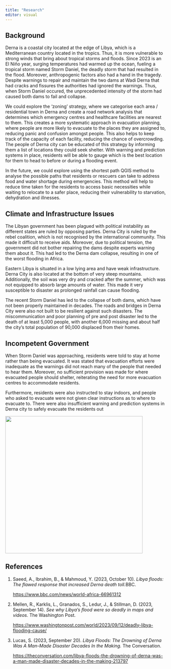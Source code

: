 ```yaml
---
title: "Research"
editor: visual
---
```


## Background

Derna is a coastal city located at the edge of Libya, which is a Mediterranean country located in the tropics. Thus, it is more vulnerable to strong winds that bring about tropical storms and floods. Since 2023 is an El Niño year, surging temperatures had warmed up the ocean, fueling a tropical storm named Storm Daniel, the deadly storm that had resulted in the flood. Moreover, anthropogenic factors also had a hand in the tragedy. Despite warnings to repair and maintain the two dams at Wadi Derna that had cracks and fissures the authorities had ignored the warnings. Thus, when Storm Daniel occured, the unprecedented intensity of the storm had caused both dams to fail and collapse.

We could explore the 'zoning' strategy, where we categorise each area / residential town in Derna and create a road network analysis that determines which emergency centres and healthcare facilities are nearest to them. This creates a more systematic approach in evacuation planning, where people are more likely to evacuate to the places they are assigned to, reducing panic and confusion amongst people. This also helps to keep track of the capacity of each facility, reducing the chance of overcrowding. The people of Derna city can be educated of this strategy by informing them a list of locations they could seek shelter. With warning and prediction systems in place, residents will be able to gauge which is the best location for them to head to before or during a flooding event.

In the future, we could explore using the shortest path QGIS method to analyse the possible paths that residents or rescuers can take to address food and water shortage during emergencies. This method will help to reduce time taken for the residents to access basic necessities while waiting to relocate to a safer place, reducing their vulnerability to starvation, dehydration and illnesses.

## Climate and Infrastructure Issues

The Libyan government has been plagued with political instability as different states are ruled by opposing parties. Derna City is ruled by the rebel coalition, which is not recognised by the international community. This made it difficult to receive aids. Moreover, due to political tension, the government did not bother repairing the dams despite experts warning them about it. This had led to the Derna dam collapse, resulting in one of the worst flooding in Africa.

Eastern Libya is situated in a low lying area and have weak infrastructure. Derna City is also located at the bottom of very steep mountains. Additionally, the soil was very dry and cracked after the summer, which was not equipped to absorb large amounts of water. This made it very susceptible to disaster as prolonged rainfall can cause flooding.

The recent Storm Daniel has led to the collapse of both dams, which have not been properly maintained in decades. The roads and bridges in Derna City were also not built to be resilient against such disasters. The miscommunication and poor planning of pre and post disaster led to the death of at least 5,000 people, with another 6,000 missing and about half the city's total population of 90,000 displaced from their homes.

## Incompetent Government

When Storm Daniel was approaching, residents were told to stay at home rather than being evacuated. It was stated that evacuation efforts were inadequate as the warnings did not reach many of the people that needed to hear them. Moreover, no sufficient provision was made for where evacuated people should shelter, reiterating the need for more evacuation centres to accommodate residents.

Furthermore, residents were also instructed to stay indoors, and people who asked to evacuate were not given clear instructions as to where to evacuate to. There were also insufficient warning and prediction systems in Derna city to safely evacuate the residents out

![](images/BBC_Map.png){width="430"}

## References

1.  Saeed, A., Ibrahim, B., & Mahmoud, Y. (2023, October 10). *Libya floods: The flawed response that increased Derna death toll.*BBC.

    <https://www.bbc.com/news/world-africa-66961312>

2.  Mellen, R., Karklis, L., Granados, S., Ledur, J., & Stillman, D. (2023, September 14). *See why Libya's flood were so deadly in maps and videos.* The Washington Post.

    <https://www.washingtonpost.com/world/2023/09/12/deadly-libya-flooding-cause/>

3.  Lucas, S. (2023, September 20). *Libya Floods: The Drowning of Derna Was A Man-Made Disaster Decades In the Making.* The Conversation.

    <https://theconversation.com/libya-floods-the-drowning-of-derna-was-a-man-made-disaster-decades-in-the-making-213797>
